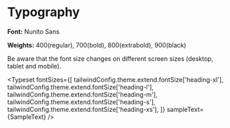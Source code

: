 
<Meta title="General/Typography" />


# Typography

**Font:** Nunito Sans

**Weights:** 400(regular), 700(bold), 800(extrabold), 900(black)

Be aware that the font size changes on different screen sizes (desktop, tablet and mobile).

<Typeset
    fontSizes={[
        tailwindConfig.theme.extend.fontSize['heading-xl'],
        tailwindConfig.theme.extend.fontSize['heading-l'],
        tailwindConfig.theme.extend.fontSize['heading-m'],
        tailwindConfig.theme.extend.fontSize['heading-s'],
        tailwindConfig.theme.extend.fontSize['heading-xs'],
    ]}
    sampleText={SampleText}
/>
